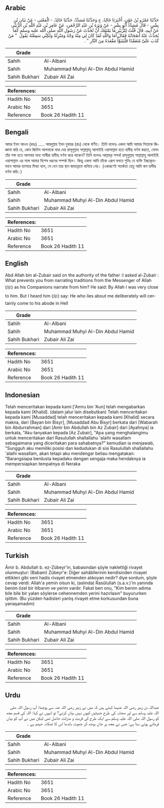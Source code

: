 ## Arabic


<div dir="rtl" lang="ar" style={{fontSize:'larger',backgroundColor:'#f8f9fa',padding:20}}>
حَدَّثَنَا عَمْرُو بْنُ عَوْنٍ، أَخْبَرَنَا خَالِدٌ، ح وَحَدَّثَنَا مُسَدَّدٌ، حَدَّثَنَا خَالِدٌ، - الْمَعْنَى - عَنْ بَيَانِ بْنِ بِشْرٍ، - قَالَ مُسَدَّدٌ أَبُو بِشْرٍ - عَنْ وَبَرَةَ بْنِ عَبْدِ الرَّحْمَنِ، عَنْ عَامِرِ بْنِ عَبْدِ اللَّهِ بْنِ الزُّبَيْرِ، عَنْ أَبِيهِ، قَالَ قُلْتُ لِلزُّبَيْرِ مَا يَمْنَعُكَ أَنْ تُحَدِّثَ عَنْ رَسُولِ اللَّهِ صلى الله عليه وسلم كَمَا يُحَدِّثُ عَنْهُ أَصْحَابُهُ فَقَالَ أَمَا وَاللَّهِ لَقَدْ كَانَ لِي مِنْهُ وَجْهٌ وَمَنْزِلَةٌ وَلَكِنِّي سَمِعْتُهُ يَقُولُ ‏ "‏ مَنْ كَذَبَ عَلَىَّ مُتَعَمِّدًا فَلْيَتَبَوَّأْ مَقْعَدَهُ مِنَ النَّارِ ‏"‏ ‏.‏
</div>
<div style={{backgroundColor:'#f8f9fa',padding:20, marginBottom: 10}}><table> <thead> <tr> <th>Grade</th> <th></th> </tr> </thead> <tbody> <tr><td>Sahih</td><td>Al-Albani</td></tr><tr><td>Sahih</td><td>Muhammad Muhyi Al-Din Abdul Hamid</td></tr><tr><td>Sahih Bukhari</td><td>Zubair Ali Zai</td></tr></tbody></table><table> <thead> <tr> <th>References:</th> <th></th> </tr> </thead> <tbody><tr><td>Hadith No</td><td>3651</td></tr><tr><td>Arabic No</td><td>3651</td></tr><tr><td>Reference</td><td>Book 26 Hadith 11</td></tr></tbody></table></div>

## Bengali


<div dir="ltr" lang="bn" style={{fontSize:'larger',backgroundColor:'#f8f9fa',padding:20}}>
আমর ইবন আওন (রহঃ) ..... আবদুল্লাহ ইবন যুবায়র (রাঃ) থেকে বর্ণিত। তিনি বলেনঃ একদা আমি আমার পিতাকে জিজ্ঞাসা করি যে, কোন জিনিস আপনাকে বাধা দেয় রাসূলুল্লাহ সাল্লাল্লাহু আলাইহি ওয়াসাল্লাম হতে হাদীছ বর্ণনা করতে, যেমন তাঁর পক্ষ হতে আপনার অন্য সাথীরা হাদীছ বর্ণনা করে থাকেন? তিনি বলেনঃ আল্লাহ্‌র শপথ! রাসূলুল্লাহ সাল্লাল্লাহু আলাইহি ওয়াসাল্লাম এর সঙ্গে আমার বিশেষ ধরনের সম্পর্ক ছিল। কিন্তু একদা আমি তাঁকে এরূপ বলতে শুনিঃ যে ব্যক্তি ইচ্ছাকৃতভাবে আমার ব্যাপারে মিথ্যা বলে, সে যেন তার স্থান জাহান্নামে বানিয়ে নেয়। (একারণেই সতর্কতা হেতু আমি কম হাদীছ বর্ণনা করি।)
</div>
<div style={{backgroundColor:'#f8f9fa',padding:20, marginBottom: 10}}><table> <thead> <tr> <th>Grade</th> <th></th> </tr> </thead> <tbody> <tr><td>Sahih</td><td>Al-Albani</td></tr><tr><td>Sahih</td><td>Muhammad Muhyi Al-Din Abdul Hamid</td></tr><tr><td>Sahih Bukhari</td><td>Zubair Ali Zai</td></tr></tbody></table><table> <thead> <tr> <th>References:</th> <th></th> </tr> </thead> <tbody><tr><td>Hadith No</td><td>3651</td></tr><tr><td>Arabic No</td><td>3651</td></tr><tr><td>Reference</td><td>Book 26 Hadith 11</td></tr></tbody></table></div>

## English


<div dir="ltr" lang="en" style={{fontSize:'larger',backgroundColor:'#f8f9fa',padding:20}}>
Abd Allah bin al-Zubair said on the authority of the father :I asked al-Zubair : What prevents you from narrating traditions from the Messenger of Allah (ﷺ) as his Companions narrate from him? He said: By Allah I was very close to him. But I heard him (ﷺ) say: He who lies about me deliberately will certainly come to his abode in Hell
</div>
<div style={{backgroundColor:'#f8f9fa',padding:20, marginBottom: 10}}><table> <thead> <tr> <th>Grade</th> <th></th> </tr> </thead> <tbody> <tr><td>Sahih</td><td>Al-Albani</td></tr><tr><td>Sahih</td><td>Muhammad Muhyi Al-Din Abdul Hamid</td></tr><tr><td>Sahih Bukhari</td><td>Zubair Ali Zai</td></tr></tbody></table><table> <thead> <tr> <th>References:</th> <th></th> </tr> </thead> <tbody><tr><td>Hadith No</td><td>3651</td></tr><tr><td>Arabic No</td><td>3651</td></tr><tr><td>Reference</td><td>Book 26 Hadith 11</td></tr></tbody></table></div>

## Indonesian


<div dir="ltr" lang="id" style={{fontSize:'larger',backgroundColor:'#f8f9fa',padding:20}}>
Telah menceritakan kepada kami ['Amru bin 'Aun] telah mengabarkan kepada kami [Khalid]. (dalam jalur lain disebutkan) Telah menceritakan kepada kami [Musaddad] telah menceritakan kepada kami [Khalid] secara makna, dari [Bayan bin Bisyr], [Musaddad Abu Bisyr] berkata dari [Wabarah bin Abdurrahman] dari [Amir bin Abdullah bin Az Zubair] dari [Ayahnya] ia berkata, "Aku tanyakan kepada [Az Zubair], "Apa yang menghalangimu untuk menceritakan dari Rasulullah shallallahu 'alaihi wasallam sebagaimana yang diceritakan para sahabatnya?" kemudian ia menjawab, "Sungguh aku memiliki posisi dan kedudukan di sisi Rasulullah shallallahu 'alaihi wasallam, akan tetapi aku mendengar beliau mengatakan: "Barangsiapa berdusta kepadaku dengan sengaja maka hendaknya ia mempersiapkan tempatnya di Neraka
</div>
<div style={{backgroundColor:'#f8f9fa',padding:20, marginBottom: 10}}><table> <thead> <tr> <th>Grade</th> <th></th> </tr> </thead> <tbody> <tr><td>Sahih</td><td>Al-Albani</td></tr><tr><td>Sahih</td><td>Muhammad Muhyi Al-Din Abdul Hamid</td></tr><tr><td>Sahih Bukhari</td><td>Zubair Ali Zai</td></tr></tbody></table><table> <thead> <tr> <th>References:</th> <th></th> </tr> </thead> <tbody><tr><td>Hadith No</td><td>3651</td></tr><tr><td>Arabic No</td><td>3651</td></tr><tr><td>Reference</td><td>Book 26 Hadith 11</td></tr></tbody></table></div>

## Turkish


<div dir="ltr" lang="tr" style={{fontSize:'larger',backgroundColor:'#f8f9fa',padding:20}}>
Âmir b. Abdullah b. ez-Zübeyr'in, babasından şöyle naklettiği rivayet olunmuştur: (Babam) Zübeyr'e: Diğer sahâbîlerinin kendisinden rivayet ettikleri gibi seni hadis rivayet etmenden alıkoyan nedir? diye sordum, şöyle cevap verdi: Allah'a yemin olsun ki, (aslında) Rasûlullah (s.a.v.)'in yanında benim özel bir itibarım ve yerim vardır. Fakat ben onu, "Kim benim adıma bile bile bir yalan söylerse cehennemden yerini hazırlasın" buyururken işittim. (Bu yüzden hadisleri yanlış rivayet etme korkusundan buna yanaşamadım)
</div>
<div style={{backgroundColor:'#f8f9fa',padding:20, marginBottom: 10}}><table> <thead> <tr> <th>Grade</th> <th></th> </tr> </thead> <tbody> <tr><td>Sahih</td><td>Al-Albani</td></tr><tr><td>Sahih</td><td>Muhammad Muhyi Al-Din Abdul Hamid</td></tr><tr><td>Sahih Bukhari</td><td>Zubair Ali Zai</td></tr></tbody></table><table> <thead> <tr> <th>References:</th> <th></th> </tr> </thead> <tbody><tr><td>Hadith No</td><td>3651</td></tr><tr><td>Arabic No</td><td>3651</td></tr><tr><td>Reference</td><td>Book 26 Hadith 11</td></tr></tbody></table></div>

## Urdu


<div dir="rtl" lang="ur" style={{fontSize:'larger',backgroundColor:'#f8f9fa',padding:20}}>
عبداللہ بن زبیر رضی اللہ عنہما کہتے ہیں کہ میں نے زبیر رضی اللہ عنہ سے پوچھا: آپ رسول اللہ صلی اللہ علیہ وسلم سے اور صحابہ کی طرح حدیثیں کیوں نہیں بیان کرتے؟ تو انہوں نے کہا: اللہ کی قسم مجھ کو رسول اللہ صلی اللہ علیہ وسلم سے ایک طرح کی قربت و منزلت حاصل تھی لیکن میں نے آپ کو بیان فرماتے ہوئے سنا ہے: جس نے مجھ پر جان بوجھ کر جھوٹ باندھا اس کا ٹھکانہ جہنم ہے ۔
</div>
<div style={{backgroundColor:'#f8f9fa',padding:20, marginBottom: 10}}><table> <thead> <tr> <th>Grade</th> <th></th> </tr> </thead> <tbody> <tr><td>Sahih</td><td>Al-Albani</td></tr><tr><td>Sahih</td><td>Muhammad Muhyi Al-Din Abdul Hamid</td></tr><tr><td>Sahih Bukhari</td><td>Zubair Ali Zai</td></tr></tbody></table><table> <thead> <tr> <th>References:</th> <th></th> </tr> </thead> <tbody><tr><td>Hadith No</td><td>3651</td></tr><tr><td>Arabic No</td><td>3651</td></tr><tr><td>Reference</td><td>Book 26 Hadith 11</td></tr></tbody></table></div>